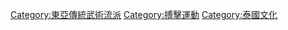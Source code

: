 {{Commonscat|Muay Thai}}

[[Category:東亞傳統武術流派|Category:東亞傳統武術流派]]
[[Category:搏擊運動|Category:搏擊運動]]
[[Category:泰國文化|Category:泰國文化]]